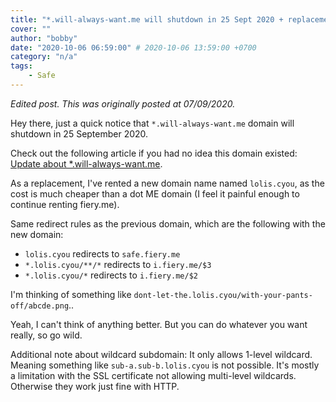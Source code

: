 ```yaml
---
title: "*.will-always-want.me will shutdown in 25 Sept 2020 + replacement domain"
cover: ""
author: "bobby"
date: "2020-10-06 06:59:00" # 2020-10-06 13:59:00 +0700
category: "n/a"
tags:
    - Safe
---
```


*Edited post. This was originally posted at 07/09/2020.*

Hey there, just a quick notice that `*.will-always-want.me` domain will shutdown in 25 September 2020.

Check out the following article if you had no idea this domain existed: [Update about *.will-always-want.me](https://blog.fiery.me/update-about-will-always-want-me).

As a replacement, I've rented a new domain name named `lolis.cyou`, as the cost is much cheaper than a dot ME domain (I feel it painful enough to continue renting fiery.me).

Same redirect rules as the previous domain, which are the following with the new domain:

- `lolis.cyou` redirects to `safe.fiery.me`
- `*.lolis.cyou/**/*` redirects to `i.fiery.me/$3` 
- `*.lolis.cyou/*` redirects to `i.fiery.me/$2`

I'm thinking of something like `dont-let-the.lolis.cyou/with-your-pants-off/abcde.png`..

Yeah, I can't think of anything better. But you can do whatever you want really, so go wild.

Additional note about wildcard subdomain: It only allows 1-level wildcard. Meaning something like `sub-a.sub-b.lolis.cyou` is not possible. It's mostly a limitation with the SSL certificate not allowing multi-level wildcards. Otherwise they work just fine with HTTP.
